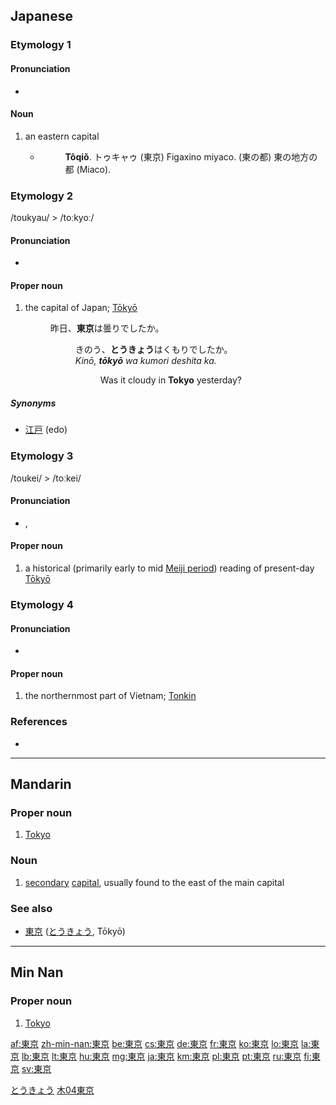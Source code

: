 ==Japanese==
{{ja-kanjitab|東|京}}

===Etymology 1===

====Pronunciation====
* {{IPA|[toːkjoː]|lang=ja}}

====Noun====
{{wikipedia|lang=ja}}
{{ja-noun|k|hira=とうきょう|hhira=とうきゃう|rom=tōkyō|hidx=とうきょう}}

# an eastern capital
#* {{RQ:Nippo Jisho|663}}
#*: '''Tôqiǒ'''. トゥキャゥ (東京) Figaxino miyaco. (東の都) 東の地方の都 (Miaco).

===Etymology 2===
/toukyau/ > /toːkyoː/

====Pronunciation====
* {{IPA|[toːkjoː]|lang=ja}}

====Proper noun====
{{ja-pos|k|proper|hira=とうきょう|hhira=とうきゃう|rom=tōkyō}}

# the capital of Japan; [[Tōkyō]]
#: 昨日、'''東京'''は曇りでしたか。
#:: きのう、'''とうきょう'''はくもりでしたか。
#::  ''Kinō, '''tōkyō''' wa kumori deshita ka.''
#::: Was it cloudy in '''Tokyo''' yesterday?

=====Synonyms=====
* [[江戸]] (edo)

===Etymology 3===
/toukei/ > /toːkei/

====Pronunciation====
* {{IPA|[toːkei]|lang=ja}}, {{IPA|[toːkeː]|lang=ja}}

====Proper noun====
{{ja-pos|k|proper|hira=とうけい|rom=tōkei}}

# a historical (primarily early to mid [[w:Meiji period|Meiji period]]) reading of present-day [[Tōkyō]]

===Etymology 4===

====Pronunciation====
* {{IPA|[tonkin]|lang=ja}}

====Proper noun====
{{ja-pos|k|proper|kata=トンキン|rom=tonkin|hidx=とんきん}}

# the northernmost part of Vietnam; [[w:Tonkin|Tonkin]]

===References===
* {{R:Nippo Jisho}}

[[Category:ja:Capital cities|とうきょう]]

----

==Mandarin==
{{Hani-forms|[[东京]]|[[東]][[京]]}}

===Proper noun===
{{cmn-proper noun|t|pin=Dōngjīng|pint=dong1jing1|tra=東京|sim=东京|rs=木04}}
# [[Tokyo]]

===Noun===
{{cmn-noun|t|pin=Dōngjīng|pint=dong1jing1|tra=東京|sim=东京|rs=木04}}
# {{historical|lang=cmn|sc=Hant}} [[secondary]] [[capital]], usually found to the east of the main capital

===See also===
* {{sense|Japanese}} [[東京]] ([[とうきょう]], Tōkyō)

[[Category:cmn:Capital cities in traditional script|木04東京]]

----

==Min Nan==
{{Hani-forms|[[东京]]|[[東]][[京]]}}

===Proper noun===
{{nan-proper|t|poj=Tang-kiaⁿ|pojt=dong1jing1|tra=東京|sim=东京|rs=木04}}

# [[Tokyo]]

[[af:東京]]
[[zh-min-nan:東京]]
[[be:東京]]
[[cs:東京]]
[[de:東京]]
[[fr:東京]]
[[ko:東京]]
[[lo:東京]]
[[la:東京]]
[[lb:東京]]
[[lt:東京]]
[[hu:東京]]
[[mg:東京]]
[[ja:東京]]
[[km:東京]]
[[pl:東京]]
[[pt:東京]]
[[ru:東京]]
[[fi:東京]]
[[sv:東京]]
